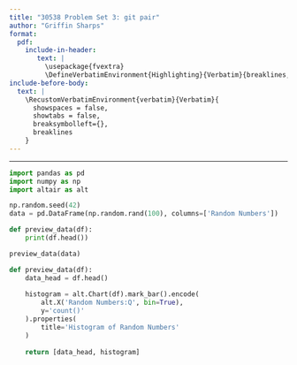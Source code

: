```yaml
---
title: "30538 Problem Set 3: git pair"
author: "Griffin Sharps"
format: 
  pdf:
    include-in-header: 
       text: |
         \usepackage{fvextra}
         \DefineVerbatimEnvironment{Highlighting}{Verbatim}{breaklines,commandchars=\\\{\}}
include-before-body:
  text: |
    \RecustomVerbatimEnvironment{verbatim}{Verbatim}{
      showspaces = false,
      showtabs = false,
      breaksymbolleft={},
      breaklines
    }
---
```

---

```python
import pandas as pd
import numpy as np
import altair as alt

np.random.seed(42)
data = pd.DataFrame(np.random.rand(100), columns=['Random Numbers'])

def preview_data(df):
    print(df.head())

preview_data(data)

def preview_data(df):
    data_head = df.head()
    
    histogram = alt.Chart(df).mark_bar().encode(
        alt.X('Random Numbers:Q', bin=True),
        y='count()'
    ).properties(
        title='Histogram of Random Numbers'
    )
  
    return [data_head, histogram]
```